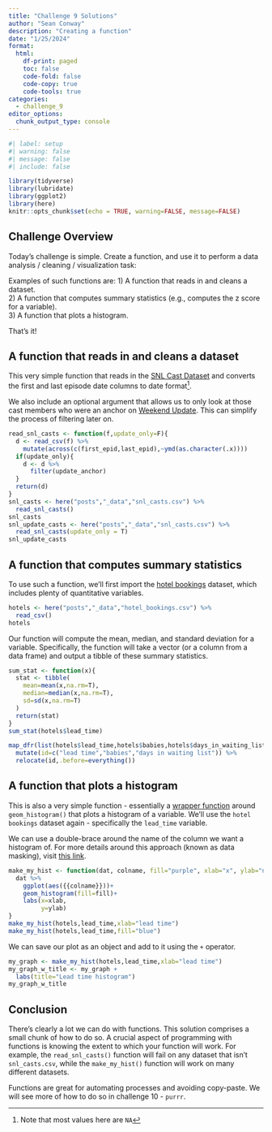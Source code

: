 ```yaml
---
title: "Challenge 9 Solutions"
author: "Sean Conway"
description: "Creating a function"
date: "1/25/2024"
format:
  html:
    df-print: paged
    toc: false
    code-fold: false
    code-copy: true
    code-tools: true
categories:
  - challenge_9
editor_options: 
  chunk_output_type: console
---
```


```r
#| label: setup
#| warning: false
#| message: false
#| include: false

library(tidyverse)
library(lubridate)
library(ggplot2)
library(here)
knitr::opts_chunk$set(echo = TRUE, warning=FALSE, message=FALSE)
```

## Challenge Overview

Today's challenge is simple. Create a function, and use it to perform a data analysis / cleaning / visualization task:

Examples of such functions are:
1) A function that reads in and cleans a dataset.  
2) A function that computes summary statistics (e.g., computes the z score for a variable).  
3) A function that plots a histogram.  

That's it!

## A function that reads in and cleans a dataset  

This very simple function that reads in the [SNL Cast Dataset](https://github.com/hhllcks/snldb) and converts the first and last episode date columns to date format^[Note that most values here are `NA`].  

We also include an optional argument that allows us to only look at those cast members who were an anchor on [Weekend Update](https://en.wikipedia.org/wiki/Weekend_Update). This can simplify the process of filtering later on.  

```r
read_snl_casts <- function(f,update_only=F){
  d <- read_csv(f) %>%
    mutate(across(c(first_epid,last_epid),~ymd(as.character(.x))))
  if(update_only){
    d <- d %>%
      filter(update_anchor)
  }
  return(d)
}
snl_casts <- here("posts","_data","snl_casts.csv") %>%
  read_snl_casts()
snl_casts
snl_update_casts <- here("posts","_data","snl_casts.csv") %>%
  read_snl_casts(update_only = T)
snl_update_casts
```

## A function that computes summary statistics  

To use such a function, we'll first import the [hotel bookings](https://www.kaggle.com/datasets/jessemostipak/hotel-booking-demand) dataset, which includes plenty of quantitative variables.  

```r
hotels <- here("posts","_data","hotel_bookings.csv") %>%
  read_csv()
hotels
```

Our function will compute the mean, median, and standard deviation for a variable. Specifically, the function will take a vector (or a column from a data frame) and output a tibble of these summary statistics.  

```r
sum_stat <- function(x){
  stat <- tibble(
    mean=mean(x,na.rm=T),
    median=median(x,na.rm=T),
    sd=sd(x,na.rm=T)
  )
  return(stat)
}
sum_stat(hotels$lead_time)
```


```r
map_dfr(list(hotels$lead_time,hotels$babies,hotels$days_in_waiting_list),sum_stat) %>%
  mutate(id=c("lead time","babies","days in waiting list")) %>%
  relocate(id,.before=everything())
```

## A function that plots a histogram  

This is also a very simple function - essentially a [wrapper function](https://en.wikipedia.org/wiki/Wrapper_function) around `geom_histogram()` that plots a histogram of a variable. We'll use the `hotel bookings` dataset again - specifically the `lead_time` variable.  
 
We can use a double-brace around the name of the column we want a histogram of. For more details around this approach (known as data masking), visit [this link](https://dplyr.tidyverse.org/articles/programming.html#indirection).  

```r
make_my_hist <- function(dat, colname, fill="purple", xlab="x", ylab="n"){
  dat %>%
    ggplot(aes({{colname}}))+
    geom_histogram(fill=fill)+
    labs(x=xlab,
         y=ylab)
}
make_my_hist(hotels,lead_time,xlab="lead time")
make_my_hist(hotels,lead_time,fill="blue")
```

We can save our plot as an object and add to it using the `+` operator.  

```r
my_graph <- make_my_hist(hotels,lead_time,xlab="lead time")
my_graph_w_title <- my_graph +
  labs(title="Lead time histogram")
my_graph_w_title
```

## Conclusion  

There's clearly a lot we can do with functions. This solution comprises a small chunk of how to do so. A crucial aspect of programming with functions is knowing the extent to which your function will work. For example, the `read_snl_casts()` function will fail on any dataset that isn't `snl_casts.csv`, while the `make_my_hist()` function will work on many different datasets.  

Functions are great for automating processes and avoiding copy-paste. We will see more of how to do so in challenge 10 - `purrr`.  

